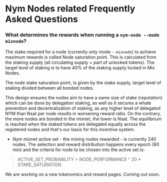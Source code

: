 
# Nym Nodes related Frequently Asked Questions

### What determines the rewards when running a `nym-node --mode mixnode`?

The stake required for a node (currently only mode `--mixnode`) to achieve maximum rewards is called Node saturation point. This is calculated from the staking supply (all circulating supply + part of unlocked tokens). The target level of staking is to have 40% of the staking supply locked in Mix Nodes.

The node stake saturation point, is given by the stake supply, target level of staking divided between all bonded nodes.

This design ensures the nodes aim to have a same size of stake (reputation) which can be done by delegation staking, as well as it secures a whale prevention and decentralization of staking, as any higher level of delegated NYM than Nsat per node results in worsening reward ratio. On the contrary, the more nodes are bonded in the mixnet, the lower is Nsat. The equilibrium is reached when the staked tokens are delegated equally across the registered nodes and that's our basis for this incentive system.

- Nym mixnet active set - the mixing nodes rewarded - is currently 240 nodes. The selection and reward distribution happens every epoch (60 min) and the criteria for node to be chosen into the active set is:

> ACTIVE_SET_PROBABILITY = NODE_PERFORMANCE ^ 20 * STAKE_SATURATION


<Callout color="info" emoji="ℹ️">
We are working on a new tokenomics and reward pages. Coming out soon.
</Callout>
